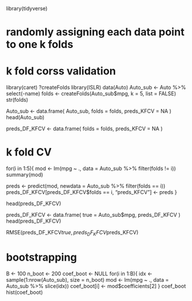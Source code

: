 
library(tidyverse)


# randomly assigning each data point to one k folds

# k fold corss validation
library(caret)
?createFolds
library(ISLR)
data(Auto)
Auto_sub <- Auto %>% select(-name)
folds <- createFolds(Auto_sub$mpg, k = 5,
                     list = FALSE)
str(folds)

Auto_sub <- data.frame(
  Auto_sub,
  folds = folds,
  preds_KFCV = NA
)
head(Auto_sub)


preds_DF_KFCV <- data.frame(
  folds = folds,
  preds_KFCV = NA
)



# k fold CV
for(i in 1:5){
  mod <- lm(mpg ~ ., 
            data = Auto_sub %>% 
            filter(folds != i))
  summary(mod)
  
  preds <- predict(mod, 
                   newdata = Auto_sub %>% 
                    filter(folds == i))
  preds_DF_KFCV[preds_DF_KFCV$folds == i, "preds_KFCV"] <- preds 
}

head(preds_DF_KFCV)

preds_DF_KFCV <- data.frame(
  true = Auto_sub$mpg,
  preds_DF_KFCV
)
head(preds_DF_KFCV)

RMSE(preds_DF_KFCV$true, preds_DF_KFCV$preds_KFCV)


# bootstrapping
B <- 100
n_boot <- 200
coef_boot <- NULL
for(i in 1:B){
  idx <- sample(1:nrow(Auto_sub), size = n_boot)
  mod <- lm(mpg ~ ., 
            data = Auto_sub %>% slice(idx))
  coef_boot[i] <- mod$coefficients[2]
}
coef_boot
hist(coef_boot)


